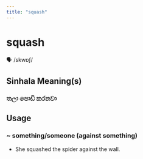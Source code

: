 ```yaml
---
title: "squash"
---
```


# squash

🗣️ /skwɒʃ/

## Sinhala Meaning(s)

### තලා පොඩි කරනවා

## Usage

### ~ something/someone (against something)

- She squashed the spider against the wall.


